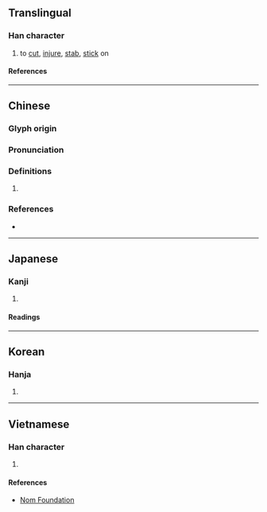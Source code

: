 {{also|刿}}
{{character info}}
==Translingual==

===Han character===
{{Han char|rn=18|rad=刀|as=13|sn=15|four=12200|canj=YHLN|ids=⿰歲刂}}

# to [[cut]], [[injure]], [[stab]], [[stick]] on

====References====
{{Han ref|kx=0144.440|dkj=02227|dj=0326.030|hdz=10357.130|uh=528C}}

----

==Chinese==
{{zh-forms|s=刿}}

===Glyph origin===
{{Han etym}}

===Pronunciation===
{{zh-pron
|m=guì
|c=gwai3
|h=pfs=
|md=
|mn=kùi
|w=
|mc=y
|oc=y
|cat=
}}

===Definitions===
{{zh-hanzi}}

# {{rfdef|zh}}

===References===
* {{thcwd|10995}}

----

==Japanese==

===Kanji===
{{ja-kanji|grade=|rs=刀13}}

# {{rfdef|ja|sort=刀13}}

====Readings====
{{ja-readings
|on=けい, け
|kun=そこなう, さく, はり, とげ, あう
}}

----

==Korean==

===Hanja===
{{ko-hanja|귀}}

# {{rfdef|ko|sort=刀13}}

----

==Vietnamese==

===Han character===
{{vi-readings|reading=[[quế]]|rs=刀13}}

# {{rfdef|vi|sort=刀13}}

====References====
* [http://nomfoundation.org/common/nom_details.php?codepoint=528c Nom Foundation]